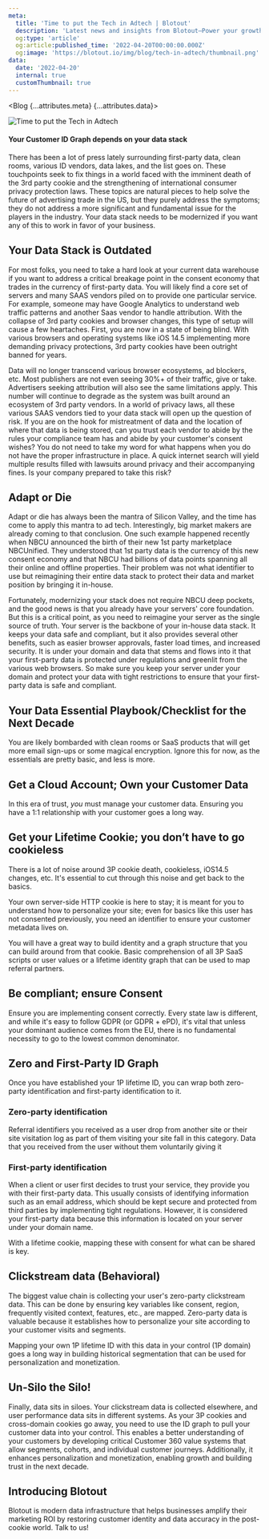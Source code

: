 ```yaml
---
meta:
  title: 'Time to put the Tech in Adtech | Blotout'
  description: 'Latest news and insights from Blotout—Power your growth stack in the post-cookie era'
  og:type: 'article'
  og:article:published_time: '2022-04-20T00:00:00.000Z'
  og:image: 'https://blotout.io/img/blog/tech-in-adtech/thumbnail.png'
data:
  date: '2022-04-20'
  internal: true
  customThumbnail: true
---
```




<Blog {...attributes.meta} {...attributes.data}>

![Time to put the Tech in Adtech](/img/blog/tech-in-adtech/main.png)

#### Your Customer ID Graph depends on your data stack

There has been a lot of press lately surrounding first-party data, clean rooms, various ID vendors, data lakes, and the list goes on. These touchpoints seek to fix things in a world faced with the imminent death of the 3rd party cookie and the strengthening of international consumer privacy protection laws. These topics are natural pieces to help solve the future of advertising trade in the US, but they purely address the symptoms; they do not address a more significant and fundamental issue for the players in the industry. Your data stack needs to be modernized if you want any of this to work in favor of your business.

## Your Data Stack is Outdated

For most folks, you need to take a hard look at your current data warehouse if you want to address a critical breakage point in the consent economy that trades in the currency of first-party data. You will likely find a core set of servers and many SAAS vendors piled on to provide one particular service. For example, someone may have Google Analytics to understand web traffic patterns and another Saas vendor to handle attribution. With the collapse of 3rd party cookies and browser changes, this type of setup will cause a few heartaches. First, you are now in a state of being blind. With various browsers and operating systems like iOS 14.5 implementing more demanding privacy protections, 3rd party cookies have been outright banned for years.

Data will no longer transcend various browser ecosystems, ad blockers, etc. Most publishers are not even seeing 30%+ of their traffic, give or take. Advertisers seeking attribution will also see the same limitations apply. This number will continue to degrade as the system was built around an ecosystem of 3rd party vendors. In a world of privacy laws, all these various SAAS vendors tied to your data stack will open up the question of risk. If you are on the hook for mistreatment of data and the location of where that data is being stored, can you trust each vendor to abide by the rules your compliance team has and abide by your customer's consent wishes? You do not need to take my word for what happens when you do not have the proper infrastructure in place. A quick internet search will yield multiple results filled with lawsuits around privacy and their accompanying fines. Is your company prepared to take this risk?

## Adapt or Die

Adapt or die has always been the mantra of Silicon Valley, and the time has come to apply this mantra to ad tech. Interestingly, big market makers are already coming to that conclusion. One such example happened recently when NBCU announced the birth of their new 1st party marketplace NBCUnified. They understood that 1st party data is the currency of this new consent economy and that NBCU had billions of data points spanning all their online and offline properties. Their problem was not what identifier to use but reimagining their entire data stack to protect their data and market position by bringing it in-house.

Fortunately, modernizing your stack does not require NBCU deep pockets, and the good news is that you already have your servers' core foundation. But this is a critical point, as you need to reimagine your server as the single source of truth. Your server is the backbone of your in-house data stack. It keeps your data safe and compliant, but it also provides several other benefits, such as easier browser approvals, faster load times, and increased security. It is under your domain and data that stems and flows into it that your first-party data is protected under regulations and greenlit from the various web browsers. So make sure you keep your server under your domain and protect your data with tight restrictions to ensure that your first-party data is safe and compliant.

## Your Data Essential Playbook/Checklist for the Next Decade

You are likely bombarded with clean rooms or SaaS products that will get more email sign-ups or some magical encryption. Ignore this for now, as the essentials are pretty basic, and less is more.

## Get a Cloud Account; Own your Customer Data

In this era of trust, _you_ must manage your customer data. Ensuring you have a 1:1 relationship with your customer goes a long way.

## Get your Lifetime Cookie; you don’t have to go cookieless

There is a lot of noise around 3P cookie death, cookieless, iOS14.5 changes, etc. It's essential to cut through this noise and get back to the basics.

Your own server-side HTTP cookie is here to stay; it is meant for you to understand how to personalize your site; even for basics like this user has not consented previously, you need an identifier to ensure your customer metadata lives on.

You will have a great way to build identity and a graph structure that you can build around from that cookie. Basic comprehension of all 3P SaaS scripts or user values or a lifetime identity graph that can be used to map referral partners.

## Be compliant; ensure Consent

Ensure you are implementing consent correctly. Every state law is different, and while it's easy to follow GDPR (or GDPR + ePD), it's vital that unless your dominant audience comes from the EU, there is no fundamental necessity to go to the lowest common denominator.

## Zero and First-Party ID Graph

Once you have established your 1P lifetime ID, you can wrap both zero-party identification and first-party identification to it.

### Zero-party identification

Referral identifiers you received as a user drop from another site or their site visitation log as part of them visiting your site fall in this category. Data that you received from the user without them voluntarily giving it

### First-party identification

When a client or user first decides to trust your service, they provide you with their first-party data. This usually consists of identifying information such as an email address, which should be kept secure and protected from third parties by implementing tight regulations. However, it is considered your first-party data because this information is located on your server under your domain name.

With a lifetime cookie, mapping these with consent for what can be shared is key.

## Clickstream data (Behavioral)

The biggest value chain is collecting your user's zero-party clickstream data. This can be done by ensuring key variables like consent, region, frequently visited context, features, etc., are mapped. Zero-party data is valuable because it establishes how to personalize your site according to your customer visits and segments.

Mapping your own 1P lifetime ID with this data in your control (1P domain) goes a long way in building historical segmentation that can be used for personalization and monetization.

## Un-Silo the Silo!

Finally, data sits in siloes. Your clickstream data is collected elsewhere, and user performance data sits in different systems. As your 3P cookies and cross-domain cookies go away, you need to use the ID graph to pull your customer data into your control. This enables a better understanding of your customers by developing critical Customer 360 value systems that allow segments, cohorts, and individual customer journeys. Additionally, it enhances personalization and monetization, enabling growth and building trust in the next decade.

## Introducing Blotout

Blotout is modern data infrastructure that helps businesses amplify their marketing ROI by restoring customer identity and data accuracy in the post-cookie world. Talk to us!

</Blog>
